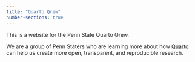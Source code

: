 ```yaml
---
title: "Quarto Qrew"
number-sections: true
---
```


This is a website for the Penn State Quarto Qrew.

We are a group of Penn Staters who are learning more about how [Quarto](https://quarto.org) can help us create more open, transparent, and reproducible research.





